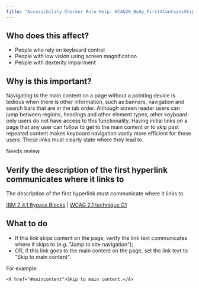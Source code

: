 ```yaml
---
title: "Accessibility Checker Rule Help: WCAG20_Body_FirstAContainsSkipText_Native_Host_Sematics"
---
```


<div className="toolHelp">
<Row>
<Column colLg={5} colMd={3} colSm={4} className="toolLeft">

## Who does this affect?

 * People who rely on keyboard control
 * People with low vision using screen magnification
 * People with dexterity impairment

## Why is this important?

Navigating to the main content on a page without a pointing device is tedious when there is other information, such as banners, navigation and search bars that are in the tab order. Although screen reader users can jump between regions, headings and other element types, other keyboard-only users do not have access to this functionality. Having initial links on a page that any user can follow to get to the main content or to skip past repeated content makes keyboard navigation vastly more efficient for these users. These links must clearly state where they lead to.

</Column>
<Column colLg={11} colMd={5} colSm={4} className="toolMain">

<div className="level-violation">
Needs review
</div>

## Verify the description of the first hyperlink communicates where it links to
The description of the first hyperlink must communicate where it links to

[IBM 2.4.1 Bypass Blocks](http://www.ibm.com/able/guidelines/ci162/bypass_blocks.html) | [WCAG 2.1 technique G1](https://www.w3.org/WAI/WCAG21/Techniques/general/G1)

<div id="elementLocation">
</div>

## What to do

 * If this link skips content on the page, verify the link text communicates where it skips to (e.g. "Jump to site navigation");
 * OR, if this link goes to the main content on the page, set the link text to "Skip to main content".

For example:

```
<A href="#maincontent">Skip to main content.</A>
```

</Column>
</Row>
</div>
